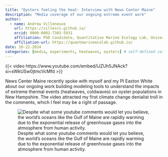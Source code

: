 ```yaml
---
title: "Oysters feeling the heat: Interview with News Center Maine"
description: "Media coverage of our ongoing extreme event work"
author:
  - name: Andrew Villeneuve
    url: https://villesci.github.io/
    orcid: 0000-0001-7303-5931
    affiliation: PhD Candidate, Quantitative Marine Ecology Lab, University of New Hampshire
    affiliation-url: https://quantmarineecolab.github.io/
date: 10-22-2024
categories: [media, experiments, heatwaves, oysters] # self-defined categories
---
```


{{< video https://www.youtube.com/embed/lJZUh5JNAck?si=sWkUSw0jtmcVcMfd >}}

News Center Maine recently spoke with myself and my PI Easton White about our ongoing work building modeling tools to understand the impacts of extreme thermal events (heatwaves, coldwaves) on oyster populations in New Hampshire. The video attracted my first climate change denialist troll in the comments, which I feel may be a right of passage.

![Despite what some youtube comments would let you believe, the world's oceans like the Gulf of Maine are rapidly warming due to the exponential release of greenhouse gases into the atmosphere from human activity.](gom_mhw.png)
